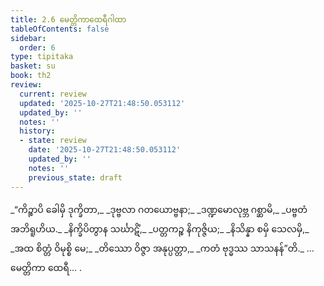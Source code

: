 ```yaml
---
title: 2.6 မေတ္တိကာထေရီဂါထာ
tableOfContents: false
sidebar:
  order: 6
type: tipitaka
basket: su
book: th2
review:
  current: review
  updated: '2025-10-27T21:48:50.053112'
  updated_by: ''
  notes: ''
  history:
  - state: review
    date: '2025-10-27T21:48:50.053112'
    updated_by: ''
    notes: ''
    previous_state: draft
---
```



<ReviewStatus review={frontmatter.review} showDetails={true} />

<HypothesisAnnotation frontmatter={frontmatter} />

<DynamicBreadcrumb />

<Division number="29" book="th2" e="ch" v="19" p="382">

<Paragraph number="54" type="verses" book="th2">
_“ကိဉ္စာပိ ခေါမှိ ဒုက္ခိတာ,_  
_ဒုဗ္ဗလာ ဂတယောဗ္ဗနာ;_  
_ဒဏ္ဍမောလုဗ္ဘ ဂစ္ဆာမိ,_  
_ပဗ္ဗတံ အဘိရူဟိယ._  

</Paragraph>

</Division>
<Division number="30" book="th2" e="ch" v="19" p="382">

<Paragraph number="55" type="verses" book="th2">
_နိက္ခိပိတွာန သင်္ဃာဋိံ,_  
_ပတ္တကဉ္စ နိကုဇ္ဇိယ;_  
_နိသိန္နာ စမှိ သေလမှိ,_  
_အထ စိတ္တံ ဝိမုစ္စိ မေ;_  
_တိဿော ဝိဇ္ဇာ အနုပ္ပတ္တာ,_  
_ကတံ ဗုဒ္ဓဿ သာသနန်”တိ._  


</Paragraph>
</Division>

<Paragraph number="56" type="center" book="th2">
…  မေတ္တိကာ ထေရီ… .
</Paragraph>